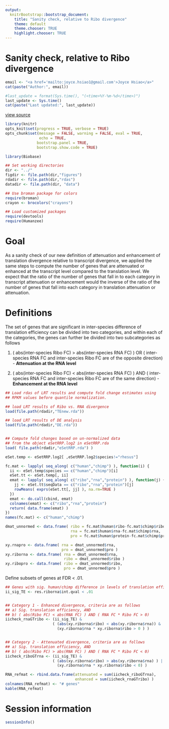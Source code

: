 ```yaml
---
output:
  knitrBootstrap::bootstrap_document:
    title: "Sanity check, relative to Ribo divergence"
    theme: default
    theme.chooser: TRUE
    highlight.chooser: TRUE
---
```



Sanity check, relative to Ribo divergence
===========================================


```r
email <- "<a href='mailto:joyce.hsiao1@gmail.com'>Joyce Hsiao</a>"
cat(paste("Author:", email))
```


```r
#last_update = format(Sys.time(), "(<time>%Y-%m-%d</time>)")
last_update <- Sys.time()
cat(paste("Last updated:", last_update))
```


[view source](divergence-check-rna-ref.Rmd)


```r
library(knitr)
opts_knit$set(progress = TRUE, verbose = TRUE)
opts_chunk$set(message = FALSE, warning = FALSE, eval = TRUE, 
               echo = TRUE,
              bootstrap.panel = TRUE, 
              bootstrap.show.code = TRUE)
```


```r
library(Biobase)

## Set working directories 
dir <- "../"
figdir <- file.path(dir,"figures")
rdadir <- file.path(dir,"rdas")
datadir <- file.path(dir, "data")

## Use broman package for colors
require(broman)
crayon <- brocolors("crayons")

## Load customized packages
require(devtools)
require(Humanzee)
```



Goal
===========

As a sanity check of our new definition of attenuation and enhancement of 
translation divergence relative to transcript divergence, we applied the same 
steps to compute the number of genes that are attenuated or enhanced at 
the transcript level compared to the translation level. We expect that the 
ratio of the number of genes that fall in to each category in transcript
attenuation or enhancement would the inverse of the ratio of the number of 
genes that fall into each category in translation attenuation or attenuation.


Definitions
============

The set of genes that are significant in inter-species difference of 
translation efficiency can be divided into two categories, and within
each of the categories, the genes can further be divided into two 
subcategories as follows

1. ( abs(inter-species Ribo FC) > abs(inter-species RNA FC) ) OR
   ( inter-species RNA FC and inter-species Ribo FC are of 
       the opposite direction) - **Attenuation at the RNA level**
       
2. ( abs(inter-species Ribo FC) < abs(inter-species RNA FC) ) AND
     ( inter-species RNA FC and inter-species Ribo FC are of the
       same direction) - **Enhancement at the RNA level**






```r
## Load rdas of LRT results and compute fold change estimates using
## RPKM values before quantile normalization. 

## load LRT results of Ribo vs. RNA divergence
load(file.path(rdadir,"TEnew.rda"))

## load LRT results of DE analysis
load(file.path(rdadir,"DE.rda"))


## Compute fold changes based on un-normalized data
## from the object eSetRRP.log2 in eSetRRP.rda
load( file.path(rdadir,"eSetRRP.rda") )

eSet.temp <- eSetRRP.log2[ ,eSetRRP.log2$species!="rhesus"]

fc.mat <- lapply( seq_along( c("human","chimp") ), function(i) {
  ii <- eSet.temp$species == c("human","chimp")[i]
  eSet.tt <- eSet.temp[, ii]
  emat <- lapply( seq_along( c("ribo","rna","protein") ), function(j) {
    jj <- eSet.tt$seqData == c("ribo","rna","protein")[j]
    rowMeans( exprs(eSet.tt[, jj] ), na.rm=TRUE )
  })
  emat <- do.call(cbind, emat)
  colnames(emat) <- c("ribo","rna","protein")
  return( data.frame(emat) )
})
names(fc.mat) <- c("human","chimp")

dmat_unnormed <- data.frame( ribo = fc.mat$human$ribo-fc.mat$chimp$ribo,
                             rna = fc.mat$human$rna-fc.mat$chimp$rna,
                             pro = fc.mat$human$protein-fc.mat$chimp$protein )

xy.rnapro <- data.frame( rna = dmat_unnormed$rna,
                         pro = dmat_unnormed$pro )
xy.riborna <- data.frame( rna = dmat_unnormed$rna,
                          ribo = dmat_unnormed$ribo )
xy.ribopro <- data.frame( ribo = dmat_unnormed$ribo,
                          pro = dmat_unnormed$pro )
```


Define subsets of genes at FDR < .01.

```r
## Genes with sig. human/chimp difference in levels of translation efficiency 
ii_sig_TE <- res.riborna$int.qval < .01


## Category 1 - Enhanced divergence, criteria are as follows
## a) Sig. translation efficiency, AND
## b) ( abs(Ribo FC) < abs(RNA FC) ) AND ( RNA FC * Ribo FC > 0)
iicheck_rnaGTribo <- (ii_sig_TE) & 
                     ( (abs(xy.riborna$ribo) < abs(xy.riborna$rna)) & 
                       (xy.riborna$rna * xy.riborna$ribo > 0 ) )


## Category 2 - Attenuated divergence, criteria are as follows
## a) Sig. translation efficiency, AND
## b) ( abs(Ribo FC) > abs(RNA FC) ) AND ( RNA FC * Ribo FC < 0)
iicheck_riboGTrna <- (ii_sig_TE) & 
                     ( (abs(xy.riborna$ribo) > abs(xy.riborna$rna) ) | 
                       (xy.riborna$rna * xy.riborna$ribo < 0) ) 

RNA_refmat <- rbind.data.frame(attenuated = sum(iicheck_riboGTrna),
                               enhanced = sum(iicheck_rnaGTribo) )
colnames(RNA_refmat) <- "# genes"
kable(RNA_refmat)
```






Session information
===========

```r
sessionInfo()
```

